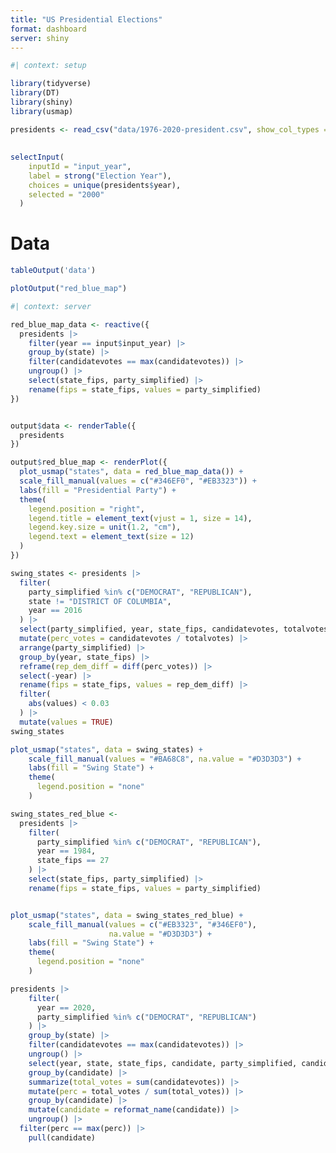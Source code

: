 ```yaml
---
title: "️US Presidential Elections"
format: dashboard
server: shiny
---
```


```r
#| context: setup

library(tidyverse)
library(DT)
library(shiny)
library(usmap)

presidents <- read_csv("data/1976-2020-president.csv", show_col_types = FALSE)
```

## {.sidebar}

```r

selectInput(
    inputId = "input_year",
    label = strong("Election Year"),
    choices = unique(presidents$year),
    selected = "2000"
  )
```

# Data

```r
tableOutput('data')
```

```r
plotOutput("red_blue_map")
```

```r
#| context: server

red_blue_map_data <- reactive({
  presidents |>
    filter(year == input$input_year) |>
    group_by(state) |>
    filter(candidatevotes == max(candidatevotes)) |>
    ungroup() |>
    select(state_fips, party_simplified) |>
    rename(fips = state_fips, values = party_simplified)
})


output$data <- renderTable({
  presidents
})

output$red_blue_map <- renderPlot({
  plot_usmap("states", data = red_blue_map_data()) +
  scale_fill_manual(values = c("#346EF0", "#EB3323")) +
  labs(fill = "Presidential Party") +
  theme(
    legend.position = "right",
    legend.title = element_text(vjust = 1, size = 14),
    legend.key.size = unit(1.2, "cm"),
    legend.text = element_text(size = 12)
  )
})
```



```r
swing_states <- presidents |>
  filter(
    party_simplified %in% c("DEMOCRAT", "REPUBLICAN"),
    state != "DISTRICT OF COLUMBIA",
    year == 2016
  ) |>
  select(party_simplified, year, state_fips, candidatevotes, totalvotes) |>
  mutate(perc_votes = candidatevotes / totalvotes) |>
  arrange(party_simplified) |>
  group_by(year, state_fips) |>
  reframe(rep_dem_diff = diff(perc_votes)) |>
  select(-year) |>
  rename(fips = state_fips, values = rep_dem_diff) |>
  filter(
    abs(values) < 0.03
  ) |>
  mutate(values = TRUE)
swing_states

plot_usmap("states", data = swing_states) +
    scale_fill_manual(values = "#BA68C8", na.value = "#D3D3D3") +
    labs(fill = "Swing State") +
    theme(
      legend.position = "none"
    )


```
```r

swing_states_red_blue <-
  presidents |>
    filter(
      party_simplified %in% c("DEMOCRAT", "REPUBLICAN"),
      year == 1984, 
      state_fips == 27
    ) |>
    select(state_fips, party_simplified) |>
    rename(fips = state_fips, values = party_simplified)


plot_usmap("states", data = swing_states_red_blue) +
    scale_fill_manual(values = c("#EB3323", "#346EF0"), 
                      na.value = "#D3D3D3") +
    labs(fill = "Swing State") +
    theme(
      legend.position = "none"
    )
```

```r
presidents |>
    filter(
      year == 2020,
      party_simplified %in% c("DEMOCRAT", "REPUBLICAN")
    ) |>
    group_by(state) |>
    filter(candidatevotes == max(candidatevotes)) |>
    ungroup() |>
    select(year, state, state_fips, candidate, party_simplified, candidatevotes, totalvotes) |>
    group_by(candidate) |>
    summarize(total_votes = sum(candidatevotes)) |>
    mutate(perc = total_votes / sum(total_votes)) |>
    group_by(candidate) |>
    mutate(candidate = reformat_name(candidate)) |>
    ungroup() |>
  filter(perc == max(perc)) |>
    pull(candidate)
```

